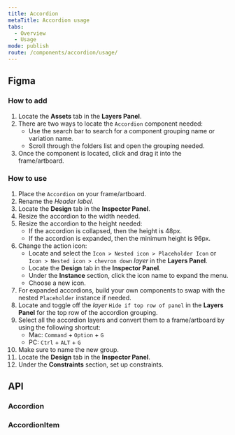 ```yaml
---
title: Accordion
metaTitle: Accordion usage
tabs:
  - Overview
  - Usage
mode: publish
route: /components/accordion/usage/
---
```



## Figma

### How to add

1. Locate the **Assets** tab in the **Layers Panel**.
2. There are two ways to locate the `Accordion` component needed:
   - Use the search bar to search for a component grouping name or variation name.
   - Scroll through the folders list and open the grouping needed.
3. Once the component is located, click and drag it into the frame/artboard.

### How to use

1. Place the `Accordion` on your frame/artboard.
2. Rename the _Header label_.
3. Locate the **Design** tab in the **Inspector Panel**.
4. Resize the accordion to the width needed.
5. Resize the accordion to the height needed:
   - If the accordion is collapsed, then the height is 48px.
   - If the accordion is expanded, then the minimum height is 96px.
6. Change the action icon:
   - Locate and select the `Icon > Nested icon > Placeholder Icon` or `Icon > Nested icon > chevron down` _layer_ in the **Layers Panel**.
   - Locate the **Design** tab in the **Inspector Panel**.
   - Under the **Instance** section, click the icon name to expand the menu.
   - Choose a new icon.
7. For expanded accordions, build your own components to swap with the nested `Placeholder` instance if needed.
8. Locate and toggle off the _layer_ `Hide if top row of panel` in the **Layers Panel** for the top row of the accordion grouping.
9. Select all the accordion layers and convert them to a frame/artboard by using the following shortcut:
   - Mac: `Command` + `Option` + `G`
   - PC: `Ctrl` + `ALT` + `G`
10. Make sure to name the new group.
11. Locate the **Design** tab in the **Inspector Panel**.
12. Under the **Constraints** section, set up constraints.

## API

### Accordion

<PropsTable props={Accordion.__docgenInfo.props} />

### AccordionItem

<PropsTable props={Accordion.AccordionItem.__docgenInfo.props} />
